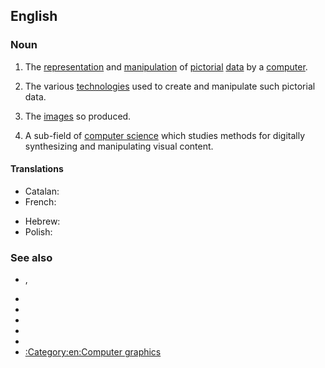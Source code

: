 ==English==
{{wikipedia}}

===Noun===
{{en-plural noun}}

# {{lb|en|computing}} The [[representation]] and [[manipulation]] of [[pictorial]] [[data]] by a [[computer]].
# {{lb|en|computing}} The various [[technologies]] used to create and manipulate such pictorial data.
# {{lb|en|computing}} The [[image]]s so produced.
# {{lb|en|computing}} A sub-field of [[computer science]] which studies methods for digitally synthesizing and manipulating visual content.

====Translations====
{{trans-top|representation and manipulation of pictures by computer}}
* Catalan: {{t+|ca|infografia|m}}
* French: {{t+|fr|infographie|f}}
{{trans-mid}}
* Hebrew: {{t|he|גְּרָפִיקָה מַחְשְׁבִית|f|tr=g'rafiká makh'shevít}}
* Polish: {{t|pl|grafika komputerowa|f}}
{{trans-bottom}}

===See also===
* {{l|en|CAD}}, {{l|en|computer-aided design}}
* {{l|en|pixel}}
* {{l|en|ray tracing}}
* {{l|en|rendering}}
* {{l|en|raster graphics}}
* {{l|en|vector graphics}}
* [[:Category:en:Computer graphics]]